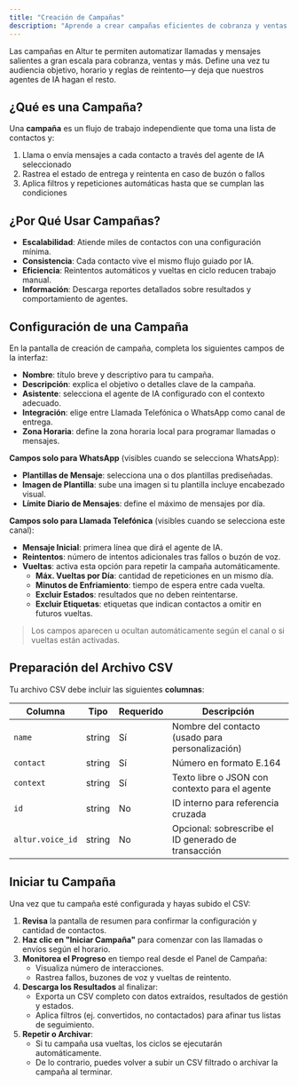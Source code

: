 ```yaml
---
title: "Creación de Campañas"
description: "Aprende a crear campañas eficientes de cobranza y ventas con Altur."
---
```


Las campañas en Altur te permiten automatizar llamadas y mensajes salientes a gran escala para cobranza, ventas y más. Define una vez tu audiencia objetivo, horario y reglas de reintento—y deja que nuestros agentes de IA hagan el resto.

## ¿Qué es una Campaña?

Una **campaña** es un flujo de trabajo independiente que toma una lista de contactos y:

1. Llama o envía mensajes a cada contacto a través del agente de IA seleccionado  
2. Rastrea el estado de entrega y reintenta en caso de buzón o fallos  
3. Aplica filtros y repeticiones automáticas hasta que se cumplan las condiciones

## ¿Por Qué Usar Campañas?

- **Escalabilidad**: Atiende miles de contactos con una configuración mínima.
- **Consistencia**: Cada contacto vive el mismo flujo guiado por IA.
- **Eficiencia**: Reintentos automáticos y vueltas en ciclo reducen trabajo manual.
- **Información**: Descarga reportes detallados sobre resultados y comportamiento de agentes.

## Configuración de una Campaña

En la pantalla de creación de campaña, completa los siguientes campos de la interfaz:

- **Nombre**: título breve y descriptivo para tu campaña.
- **Descripción**: explica el objetivo o detalles clave de la campaña.
- **Asistente**: selecciona el agente de IA configurado con el contexto adecuado.
- **Integración**: elige entre Llamada Telefónica o WhatsApp como canal de entrega.
- **Zona Horaria**: define la zona horaria local para programar llamadas o mensajes.

**Campos solo para WhatsApp** (visibles cuando se selecciona WhatsApp):

- **Plantillas de Mensaje**: selecciona una o dos plantillas prediseñadas.
- **Imagen de Plantilla**: sube una imagen si tu plantilla incluye encabezado visual.
- **Límite Diario de Mensajes**: define el máximo de mensajes por día.

**Campos solo para Llamada Telefónica** (visibles cuando se selecciona este canal):

- **Mensaje Inicial**: primera línea que dirá el agente de IA.
- **Reintentos**: número de intentos adicionales tras fallos o buzón de voz.
- **Vueltas**: activa esta opción para repetir la campaña automáticamente.
  - **Máx. Vueltas por Día**: cantidad de repeticiones en un mismo día.
  - **Minutos de Enfriamiento**: tiempo de espera entre cada vuelta.
  - **Excluir Estados**: resultados que no deben reintentarse.
  - **Excluir Etiquetas**: etiquetas que indican contactos a omitir en futuros vueltas.

> Los campos aparecen u ocultan automáticamente según el canal o si vueltas están activadas.

## Preparación del Archivo CSV

Tu archivo CSV debe incluir las siguientes **columnas**:

| Columna          | Tipo    | Requerido | Descripción                                          |
| ---------------- | ------- | --------- | ---------------------------------------------------- |
| `name`           | string  | Sí        | Nombre del contacto (usado para personalización)     |
| `contact`        | string  | Sí        | Número en formato E.164                              |
| `context`        | string  | Sí        | Texto libre o JSON con contexto para el agente       |
| `id`             | string  | No        | ID interno para referencia cruzada                   |
| `altur.voice_id` | string  | No        | Opcional: sobrescribe el ID generado de transacción  |

## Iniciar tu Campaña

Una vez que tu campaña esté configurada y hayas subido el CSV:

1. **Revisa** la pantalla de resumen para confirmar la configuración y cantidad de contactos.
2. **Haz clic en "Iniciar Campaña"** para comenzar con las llamadas o envíos según el horario.
3. **Monitorea el Progreso** en tiempo real desde el Panel de Campaña:  
   - Visualiza número de interacciones.
   - Rastrea fallos, buzones de voz y vueltas de reintento.
4. **Descarga los Resultados** al finalizar:  
   - Exporta un CSV completo con datos extraídos, resultados de gestión y estados.
   - Aplica filtros (ej. convertidos, no contactados) para afinar tus listas de seguimiento.
5. **Repetir o Archivar**:  
   - Si tu campaña usa vueltas, los ciclos se ejecutarán automáticamente.
   - De lo contrario, puedes volver a subir un CSV filtrado o archivar la campaña al terminar.
